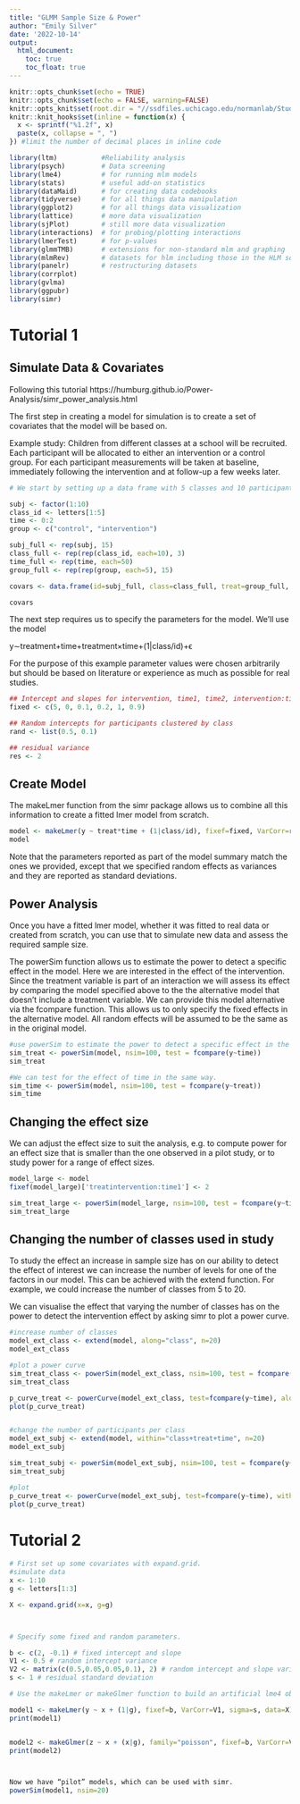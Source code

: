 ```yaml
---
title: "GLMM Sample Size & Power"
author: "Emily Silver"
date: '2022-10-14'
output:
  html_document:
    toc: true
    toc_float: true
---
```


```r
knitr::opts_chunk$set(echo = TRUE)
knitr::opts_chunk$set(echo = FALSE, warning=FALSE)
knitr::opts_knit$set(root.dir = "//ssdfiles.uchicago.edu/normanlab/Students/Emily Silver/Social Threat Study/Power Analysis")
knitr::knit_hooks$set(inline = function(x) {
  x <- sprintf("%1.2f", x)
  paste(x, collapse = ", ")
}) #limit the number of decimal places in inline code
```

```r
library(ltm)           #Reliability analysis
library(psych)         # Data screening 
library(lme4)          # for running mlm models
library(stats)         # useful add-on statistics 
library(dataMaid)      # for creating data codebooks
library(tidyverse)     # for all things data manipulation
library(ggplot2)       # for all things data visualization
library(lattice)       # more data visualization
library(sjPlot)        # still more data visualization 
library(interactions)  # for probing/plotting interactions
library(lmerTest)      # for p-values
library(glmmTMB)       # extensions for non-standard mlm and graphing
library(mlmRev)        # datasets for hlm including those in the HLM software
library(panelr)        # restructuring datasets
library(corrplot)
library(gvlma)
library(ggpubr)
library(simr)
```


# Tutorial 1 
## Simulate Data & Covariates
Following this tutorial https://humburg.github.io/Power-Analysis/simr_power_analysis.html

The first step in creating a model for simulation is to create a set of covariates that the model will be based on.

Example study: Children from different classes at a school will be recruited. Each participant will be allocated to either an intervention or a control group. For each participant measurements will be taken at baseline, immediately following the intervention and at follow-up a few weeks later.

```r
# We start by setting up a data frame with 5 classes and 10 participants per class.

subj <- factor(1:10)
class_id <- letters[1:5]
time <- 0:2
group <- c("control", "intervention")

subj_full <- rep(subj, 15)
class_full <- rep(rep(class_id, each=10), 3)
time_full <- rep(time, each=50)
group_full <- rep(rep(group, each=5), 15)

covars <- data.frame(id=subj_full, class=class_full, treat=group_full, time=factor(time_full))

covars
```
The next step requires us to specify the parameters for the model. We’ll use the model

y∼treatment+time+treatment×time+(1|class/id)+ϵ

For the purpose of this example parameter values were chosen arbitrarily but should be based on literature or experience as much as possible for real studies.

```r
## Intercept and slopes for intervention, time1, time2, intervention:time1, intervention:time2
fixed <- c(5, 0, 0.1, 0.2, 1, 0.9)

## Random intercepts for participants clustered by class
rand <- list(0.5, 0.1)

## residual variance
res <- 2


```
## Create Model  

The makeLmer function from the simr package allows us to combine all this information to create a fitted lmer model from scratch.

```r

model <- makeLmer(y ~ treat*time + (1|class/id), fixef=fixed, VarCorr=rand, sigma=res, data=covars)
model


```
Note that the parameters reported as part of the model summary match the ones we provided, except that we specified random effects as variances and they are reported as standard deviations.

## Power Analysis  

Once you have a fitted lmer model, whether it was fitted to real data or created from scratch, you can use that to simulate new data and assess the required sample size.

The powerSim function allows us to estimate the power to detect a specific effect in the model. Here we are interested in the effect of the intervention. Since the treatment variable is part of an interaction we will assess its effect by comparing the model specified above to the the alternative model that doesn’t include a treatment variable. We can provide this model alternative via the fcompare function. This allows us to only specify the fixed effects in the alternative model. All random effects will be assumed to be the same as in the original model.
```r
#use powerSim to estimate the power to detect a specific effect in the model for the intervention treatment
sim_treat <- powerSim(model, nsim=100, test = fcompare(y~time))
sim_treat

#We can test for the effect of time in the same way.
sim_time <- powerSim(model, nsim=100, test = fcompare(y~treat))
sim_time
```

## Changing the effect size  

We can adjust the effect size to suit the analysis, e.g. to compute power for an effect size that is smaller than the one observed in a pilot study, or to study power for a range of effect sizes.
```r

model_large <- model
fixef(model_large)['treatintervention:time1'] <- 2

sim_treat_large <- powerSim(model_large, nsim=100, test = fcompare(y~time))
sim_treat_large
```
## Changing the number of classes used in study  

To study the effect an increase in sample size has on our ability to detect the effect of interest we can increase the number of levels for one of the factors in our model. This can be achieved with the extend function. For example, we could increase the number of classes from 5 to 20.

We can visualise the effect that varying the number of classes has on the power to detect the intervention effect by asking simr to plot a power curve.
```r
#increase number of classes
model_ext_class <- extend(model, along="class", n=20)
model_ext_class

#plot a power curve
sim_treat_class <- powerSim(model_ext_class, nsim=100, test = fcompare(y~time))
sim_treat_class

p_curve_treat <- powerCurve(model_ext_class, test=fcompare(y~time), along="class")
plot(p_curve_treat)


#change the number of participants per class
model_ext_subj <- extend(model, within="class+treat+time", n=20)
model_ext_subj

sim_treat_subj <- powerSim(model_ext_subj, nsim=100, test = fcompare(y~time))
sim_treat_subj

#plot
p_curve_treat <- powerCurve(model_ext_subj, test=fcompare(y~time), within="class+treat+time", breaks=c(5,10,15,20))
plot(p_curve_treat)
```

# Tutorial 2  

```r

# First set up some covariates with expand.grid.
#simulate data
x <- 1:10
g <- letters[1:3]

X <- expand.grid(x=x, g=g)



# Specify some fixed and random parameters.

b <- c(2, -0.1) # fixed intercept and slope
V1 <- 0.5 # random intercept variance
V2 <- matrix(c(0.5,0.05,0.05,0.1), 2) # random intercept and slope variance-covariance matrix
s <- 1 # residual standard deviation

# Use the makeLmer or makeGlmer function to build an artificial lme4 object.

model1 <- makeLmer(y ~ x + (1|g), fixef=b, VarCorr=V1, sigma=s, data=X)
print(model1)


model2 <- makeGlmer(z ~ x + (x|g), family="poisson", fixef=b, VarCorr=V2, data=X)
print(model2)



Now we have “pilot” models, which can be used with simr.
powerSim(model1, nsim=20)
```



